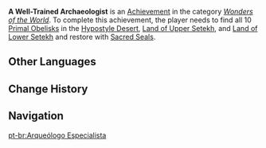 {{Achievement Infobox
|title        = 
|id           = 81289
|order id     = 1275
|category     = Wonders of the World
|description  = Bring all the [[Primal Obelisk]]s in the Hypostyle Desert, Land of Upper Setekh, and Land of Lower Setekh back to life.
|requirements = 
|primogems    = 5
|tracking     = 
|topic        = Primal Obelisk
|hidden       = 1
|type         = Exploration
}}
'''A Well-Trained Archaeologist''' is an [[Achievement]] in the category ''[[Wonders of the World]]''. To complete this achievement, the player needs to find all 10 [[Primal Obelisk]]s in the [[Hypostyle Desert]], [[Land of Upper Setekh]], and [[Land of Lower Setekh]] and restore with [[Sacred Seal]]s.
<!--
==Gameplay Notes==
* 

==Trivia==
* 

==Gallery==
{{Preview
|size=300px
|file=
|caption=
}}

==Video Guides==
{{EVT
|video1   = 
|caption1 = 
}}
-->
==Other Languages==
{{Other Languages
|en      = A Well-Trained Archaeologist
|zhs     = 训练有素的考古学家
|zhs_rm  = Xùnliàn Yǒusù de Kǎogǔ Xuéjiā
|zht     = 訓練有素的考古學家
|zht_rm  = Xùnliàn Yǒusù de Kǎogǔ Xuéjiā
|zh_tl   = 
|ja      = 有能な考古学者
|ja_rm   = Younou-na Kouko Gakusha
|ja_tl   = 
|ko      = 잘 훈련된 고고학자
|ko_rm   = Jal Hullyeondoen Gogohakjja
|ko_tl   = A Well-Trained Archaeologist
|es      = {{MC|m=Experto|f=Experta}} en arqueología
|es_tl   = Expert {{MC|mf=1}} in Archaeology
|fr      = {{MC|m=Un archéologue bien formé|f=Une archéologue bien formée}}
|fr_tl   = A Well-Trained Archaeologist {{MC|mf=1}}
|ru      = Отлично обученный археолог
|ru_tl   = A Well-Trained Archaeologist
|th      = นักโบราณคดีที่ผ่านการฝึกอบรม
|th_rm   = Nak Bo-ran-kha-di thi Phan Kan Fuek Op-rom
|th_tl   = A Trained Archaeologist
|vi      = Học Giả Khảo Cổ Được Đào Tạo Tốt
|vi_tl   = 
|de      = Gut ausgebildeter Archäologe
|de_tl   = Well-Trained Archaeologist
|id      = Arkeolog Terlatih
|id_tl   = Trained Archaeologist
|pt      = {{MC|m=Arqueólogo|f=Arqueóloga}} Especialista
|pt_tl   = 
|tr      = Liyakatlı Arkeolog
|tr_tl   = 
|it      = Un archeologo qualificato
|it_tl   = 
}}

==Change History==
{{Change History|3.1}}
<!--
==References==
{{Reflist}}
-->
==Navigation==
{{Achievement Navbox}}

[[pt-br:Arqueólogo Especialista]]